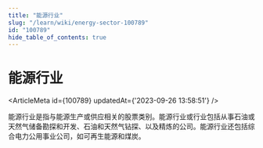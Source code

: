 ```yaml
---
title: "能源行业"
slug: "/learn/wiki/energy-sector-100789"
id: "100789"
hide_table_of_contents: true
---
```



# 能源行业

<ArticleMeta id={100789} updatedAt={'2023-09-26 13:58:51'} />
<div className='border-solid border-b border-t-0 my-4 border-[var(--ifm-color-gray-300)]' />

能源行业是指与能源生产或供应相关的股票类别。能源行业或行业包括从事石油或天然气储备勘探和开发、石油和天然气钻探、以及精炼的公司。能源行业还包括综合电力公用事业公司，如可再生能源和煤炭。
